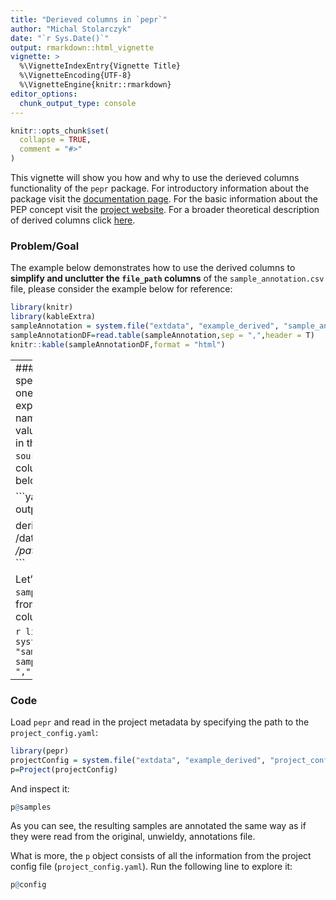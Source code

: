 ```yaml
---
title: "Derieved columns in `pepr`"
author: "Michal Stolarczyk"
date: "`r Sys.Date()`"
output: rmarkdown::html_vignette
vignette: >
  %\VignetteIndexEntry{Vignette Title}
  %\VignetteEncoding{UTF-8}
  %\VignetteEngine{knitr::rmarkdown}
editor_options: 
  chunk_output_type: console
---
```


```r
knitr::opts_chunk$set(
  collapse = TRUE,
  comment = "#>"
)
```

This vignette will show you how and why to use the derieved columns functionality of the `pepr` package. For introductory information about the package visit the [documentation page](http://code.databio.org/pepr/index.html). For the basic information about the PEP concept visit the [project website](https://pepkit.github.io/). For a broader theoretical description of derived columns click [here](https://pepkit.github.io/docs/derived_columns/).

### Problem/Goal
The example below demonstrates how to use the derived columns to **simplify and unclutter the `file_path` columns** of the `sample_annotation.csv` file, please consider the example below for reference:


```r
library(knitr)
library(kableExtra)
sampleAnnotation = system.file("extdata", "example_derived", "sample_annotation_pre.csv", package="pepr")
sampleAnnotationDF=read.table(sampleAnnotation,sep = ",",header = T)
knitr::kable(sampleAnnotationDF,format = "html") 
```

----
### Solution
As the name suggests the attributes in the specified columns (here: `file_path`) can be derived from other ones. The way how this process is carried out is indicated explicitly in the `project_config.yaml` file (presented below). The name of the column is determined in the `derived_columns` key-value pair, whereas the pattern for the attributes construction - in the `data_sources` one. Note that the second level key (here: `source`) has to exactly match the attributes in the `file_path` column of the modified `sample_annotation.csv` (presented below).

```yaml
metadata:
    sample_annotation: sample_annotation.csv
    output_dir: $HOME/hello_looper_results

derived_columns: [file_path]
data_sources:
    source1: /data/lab/project/{organism}_{time}h.fastq
    source2: /path/from/collaborator/weirdNamingScheme_{external_id}.fastq
```

Let's introduce a few modifications to the original `sample_annotation.csv` file to map the appropriate data sources from the `project_config.yaml` with attributes in the derived column - `[file_path]`:

```r
library(knitr)
library(kableExtra)
sampleAnnotation = system.file("extdata", "example_derived", "sample_annotation.csv", package="pepr")
sampleAnnotationDF=read.table(sampleAnnotation,sep = ",",header = T)
kable(sampleAnnotationDF,format = "html") 
```
----
### Code
Load `pepr` and read in the project metadata by specifying the path to the `project_config.yaml`:

```r
library(pepr)
projectConfig = system.file("extdata", "example_derived", "project_config.yaml", package="pepr")
p=Project(projectConfig)
```

And inspect it:

```r
p@samples
```

As you can see, the resulting samples are annotated the same way as if they were read from the original, unwieldy, annotations file.

What is more, the `p` object consists of all the information from the project config file (`project_config.yaml`). Run the following line to explore it:

```r
p@config
```


